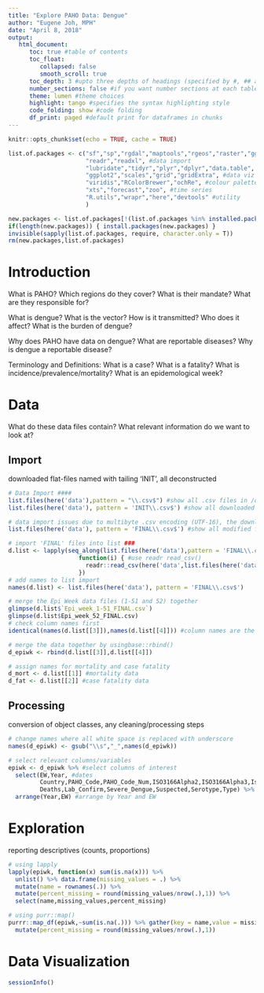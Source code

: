 ```yaml
---
title: "Explore PAHO Data: Dengue"
author: "Eugene Joh, MPH"
date: "April 8, 2018"
output: 
   html_document:
      toc: true #table of contents
      toc_float:
         collapsed: false
         smooth_scroll: true
      toc_depth: 3 #upto three depths of headings (specified by #, ## and ###)
      number_sections: false #if you want number sections at each table header
      theme: lumen #theme choices
      highlight: tango #specifies the syntax highlighting style
      code_folding: show #code folding
      df_print: paged #default print for dataframes in chunks
---
```


```r
knitr::opts_chunk$set(echo = TRUE, cache = TRUE)

list.of.packages <- c("sf","sp","rgdal","maptools","rgeos","raster","ggmap","leaflet","ggmap", #mapping
                      "readr","readxl", #data import
                      "lubridate","tidyr","plyr","dplyr","data.table", "forcats", #data wrangling
                      "ggplot2","scales","grid","gridExtra", #data viz
                      "viridis","RColorBrewer","ochRe", #colour palette
                      "xts","forecast","zoo", #time series
                      "R.utils","wrapr","here","devtools" #utility
                      )

new.packages <- list.of.packages[!(list.of.packages %in% installed.packages()[,"Package"])]
if(length(new.packages)) { install.packages(new.packages) }
invisible(sapply(list.of.packages, require, character.only = T))
rm(new.packages,list.of.packages)
```

# Introduction
What is PAHO? Which regions do they cover? What is their mandate? What are they responsible for?

What is dengue? What is the vector? How is it transmitted? Who does it affect? What is the burden of dengue?

Why does PAHO have data on dengue? What are reportable diseases? Why is dengue a reportable disease? 

Terminology and Definitions:
What is a case? What is a fatality? What is incidence/prevalence/mortality? What is an epidemological week?

# Data 
What do these data files contain?
What relevant information do we want to look at?

## Import
downloaded flat-files named with tailing 'INIT', all deconstructed 
```r
# Data Import ####
list.files(here('data'),pattern = "\\.csv$") #show all .csv files in /data folder
list.files(here('data'), pattern = 'INIT\\.csv$') #show all downloaded files in /data folder

# data import issues due to multibyte .csv encoding (UTF-16), the downloaded .csv were manually converted to singlebyte format
list.files(here('data'), pattern = 'FINAL\\.csv$') #show all modified files (due to multi-byte data import issues) in /data folder

# import 'FINAL' files into list ###
d.list <- lapply(seq_along(list.files(here('data'),pattern = 'FINAL\\.csv$')),
                    function(i) { #use readr read_csv()
                      readr::read_csv(here('data',list.files(here('data'),pattern = 'FINAL\\.csv$')[i]))
                    })
# add names to list import
names(d.list) <- list.files(here('data'), pattern = 'FINAL\\.csv$')
```

```r
# merge the Epi Week data files (1-51 and 52) together
glimpse(d.list$`Epi_week_1-51_FINAL.csv`)
glimpse(d.list$Epi_week_52_FINAL.csv)
# check column names first
identical(names(d.list[[3]]),names(d.list[[4]])) #column names are the same

# merge the data together by usingbase::rbind()
d_epiwk <- rbind(d.list[[3]],d.list[[4]])
```

```r
# assign names for mortality and case fatality
d_mort <- d.list[[1]] #mortality data
d_fat <- d.list[[2]] #case fatality data
```

## Processing
conversion of object classes, any cleaning/processing steps
```r
# change names where all white space is replaced with underscore
names(d_epiwk) <- gsub("\\s","_",names(d_epiwk))
```

```r
# select relevant columns/variables
epiwk <- d_epiwk %>% #select columns of interest
  select(EW,Year, #dates
         Country,PAHO_Code,PAHO_Code_Num,ISO3166Alpha2,ISO3166Alpha3,Iso3166,Region, #locations
         Deaths,Lab_Confirm,Severe_Dengue,Suspected,Serotype,Type) %>% #case info
  arrange(Year,EW) #arrange by Year and EW
```

# Exploration
reporting descriptives (counts, proportions)

```r
# using lapply
lapply(epiwk, function(x) sum(is.na(x))) %>% 
  unlist() %>% data.frame(missing_values = .) %>% 
  mutate(name = rownames(.)) %>% 
  mutate(percent_missing = round(missing_values/nrow(.),1)) %>%
  select(name,missing_values,percent_missing)

# using purr::map()
purrr::map_df(epiwk,~sum(is.na(.))) %>% gather(key = name,value = missing_values) %>%
  mutate(percent_missing = round(missing_values/nrow(.),1))

```


# Data Visualization

```r
sessionInfo()
```

